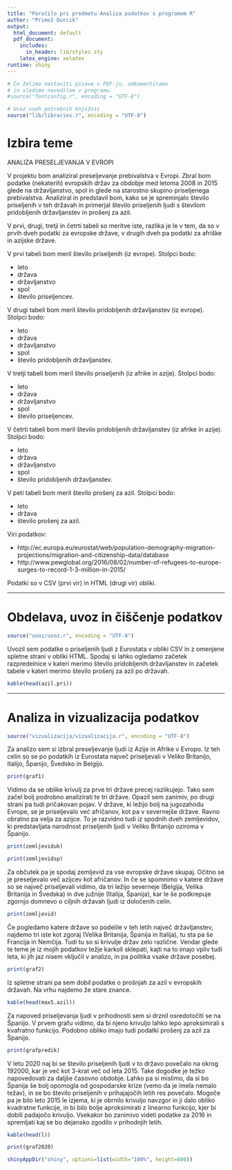 ```yaml
---
title: "Poročilo pri predmetu Analiza podatkov s programom R"
author: "Primož Durcik"
output:
  html_document: default
  pdf_document:
    includes:
      in_header: lib/styles.sty
    latex_engine: xelatex
runtime: shiny
---
```


```r
# Če želimo nastaviti pisave v PDF-ju, odkomentiramo
# in sledimo navodilom v programu.
#source("fontconfig.r", encoding = "UTF-8")

# Uvoz vseh potrebnih knjižnic
source("lib/libraries.r", encoding = "UTF-8")
```

# Izbira teme

ANALIZA PRESELJEVANJA V EVROPI

V projektu bom analiziral preseljevanje prebivalstva v Evropi. Zbral bom podatke (nekaterih) evropskih držav za obdobje med letoma 2008 in 2015 glede na državljanstvo, spol in glede na starostno skupino priseljenega prebivalstva. Analiziral in predstavil bom, kako se je spreminjalo število priseljenih v teh državah in primerjal število priseljenih ljudi s številom pridobljenih državljanstev in prošenj za azil.

V prvi, drugi, tretji in četrti tabeli so meritve iste, razlika je le v tem, da so v prvih dveh podatki za evropske države, v drugih dveh pa podatki za afriške in azijske države.

V prvi tabeli bom meril število priseljenih (iz evrope). Stolpci bodo:

* leto
* država
* državljanstvo
* spol
* število priseljencev.

V drugi tabeli bom meril število pridobljenih državljanstev (iz evrope). Stolpci bodo:

* leto
* država
* državljanstvo
* spol
* število pridobljenih državljanstev.

V tretji tabeli bom meril število priseljenih (iz afrike in azije). Stolpci bodo:

* leto
* država
* državljanstvo
* spol
* število priseljencev.

V četrti tabeli bom meril število pridobljenih državljanstev (iz afrike in azije). Stolpci bodo:

* leto
* država
* državljanstvo
* spol
* število pridobljenih državljanstev.

V peti tabeli bom meril število prošenj za azil. Stolpci bodo:

* leto
* država
* število prošenj za azil.


Viri podatkov:

* http://ec.europa.eu/eurostat/web/population-demography-migration-projections/migration-and-citizenship-data/database
* http://www.pewglobal.org/2016/08/02/number-of-refugees-to-europe-surges-to-record-1-3-million-in-2015/

Podatki so v CSV (prvi vir) in HTML (drugi vir) obliki.

***

# Obdelava, uvoz in čiščenje podatkov

```r
source("uvoz/uvoz.r", encoding = "UTF-8")
```

Uvozil sem podatke o priseljenih ljudi z Eurostata v obliki CSV in z omenjene spletne strani v obliki HTML. Spodaj si lahko ogledamo začetek razpredelnice v kateri merimo število pridobljenih državljanstev in začetek tabele v kateri merimo število prošenj za azil po državah.

```r
kable(head(azil.pri))
```

***

# Analiza in vizualizacija podatkov

```r
source("vizualizacija/vizualizacija.r", encoding = "UTF-8")
```

Za analizo sem si izbral preseljevanje ljudi iz Azije in Afrike v Evropo. Iz teh celin so se po podatkih iz Eurostata največ priseljevali v Veliko Britanijo, Italijo, Španijo, Švedsko in Belgijo.

```r
print(graf1)
```

Vidimo da se oblike krivulj za prve tri države precej razlikujejo. Tako sem začel bolj podrobno analizirati te tri države. Opazil sem zanimiv, po drugi strani pa tudi pričakovan pojav. V države, ki ležijo bolj na jugozahodu Evrope, se je priseljevalo već afričanov, kot pa v severnejše države. Ravno obratno pa velja za azijce. To je razvidno tudi iz spodnih dveh zemljevidov, ki predstavljata narodnost priseljenih ljudi v Veliko Britanijo oziroma v Španijo.

```r
print(zemljeviduk)
```

```r
print(zemljevidsp)
```

Za občutek pa je spodaj zemljevid za vse evropske države skupaj. Očitno se je preseljevalo več azijcev kot afričanov. In če se spomnimo v katere države so se največ priseljevali vidimo, da tri ležijo severneje (Belgija, Velika Britanija in Švedska) in dve južnije (Italija, Španija), kar le še podkrepuje zgornjo domnevo o ciljnih državah ljudi iz določenih celin.

```r
print(zemljevid)
```

Če pogledamo katere države so podelile v teh letih največ državljanstev, najdemo tri iste kot zgoraj (Velika Britanija, Španija in Italija), tu sta pa še Francija in Nemčija. Tudi tu so si krivulje držav zelo različne. Vendar glede te teme je iz mojih podatkov težje karkoli sklepati, kajti na to imajo vpliv tudi leta, ki jih jaz nisem vključil v analizo, in pa politika vsake države posebej.

```r
print(graf2)
```

Iz spletne strani pa sem dobil podatke o prošnjah za azil v evropskih državah. Na vrhu najdemo že stare znance.

```r
kable(head(max5.azil))
```

Za napoved priseljevanja ljudi v prihodnosti sem si drznil osredotočiti se na Španijo. V prvem grafu vidimo, da bi njeno krivuljo lahko lepo aproksimirali s kvafratno funkcijo. Podobno obliko imajo tudi podatki prošenj za azil za Španijo.

```r
print(grafpredik)
```

V letu 2020 naj bi se število priseljenih ljudi v to državo povečalo na okrog 192000, kar je več kot 3-krat več od leta 2015. Take dogodke je težko napovedovati za daljše časovno obdobje. Lahko pa si mislimo, da si bo Španija še bolj opomogla od gospodarske krize (vemo da je imela nemalo težav), in se bo število priseljenih v prihajajočih letih res povečalo. Mogoče pa je bilo leto 2015 le izjema, ki je obrnilo krivuljo navzgor in ji dalo obliko kvadratne funkcije, in bi bilo bolje aproksimirati z linearno funkcijo, kjer bi dobili padajočo krivuljo. Vsekakor bo zanimivo videti podatke za 2016 in spremljati kaj se bo dejansko zgodilo v prihodnjih letih.

```r
kable(head(l))
```

```r
print(graf2020)
```


```r
shinyAppDir("shiny", options=list(width="100%", height=800))
```